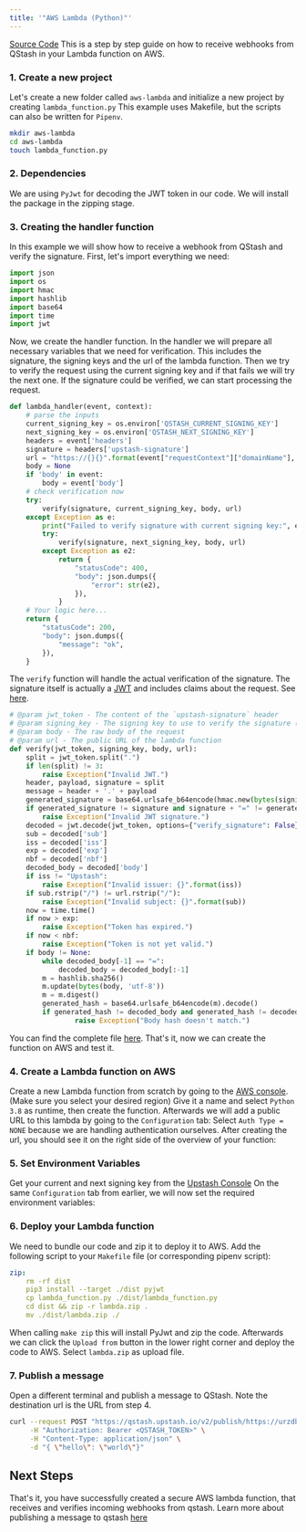 ```yaml
---
title: '"AWS Lambda (Python)"'
---
```

[Source Code](https://github.com/upstash/qstash-examples/tree/main/aws-lambda/python-example)
This is a step by step guide on how to receive webhooks from QStash in your
Lambda function on AWS.
### 1. Create a new project
Let's create a new folder called `aws-lambda` and initialize a new project by
creating `lambda_function.py` This example uses Makefile, but the scripts can
also be written for `Pipenv`.
```bash
mkdir aws-lambda
cd aws-lambda
touch lambda_function.py
```
### 2. Dependencies
We are using `PyJwt` for decoding the JWT token in our code. We will install the
package in the zipping stage.
### 3. Creating the handler function
In this example we will show how to receive a webhook from QStash and verify the
signature.
First, let's import everything we need:
```python
import json
import os
import hmac
import hashlib
import base64
import time
import jwt
```
Now, we create the handler function. In the handler we will prepare all
necessary variables that we need for verification. This includes the signature,
the signing keys and the url of the lambda function. Then we try to verify the
request using the current signing key and if that fails we will try the next
one. If the signature could be verified, we can start processing the request.
```python
def lambda_handler(event, context):
    # parse the inputs
    current_signing_key = os.environ['QSTASH_CURRENT_SIGNING_KEY']
    next_signing_key = os.environ['QSTASH_NEXT_SIGNING_KEY']
    headers = event['headers']
    signature = headers['upstash-signature']
    url = "https://{}{}".format(event["requestContext"]["domainName"], event["rawPath"])
    body = None
    if 'body' in event:
        body = event['body']
    # check verification now
    try:
        verify(signature, current_signing_key, body, url)
    except Exception as e:
        print("Failed to verify signature with current signing key:", e)
        try:
            verify(signature, next_signing_key, body, url)
        except Exception as e2:
            return {
                "statusCode": 400,
                "body": json.dumps({
                    "error": str(e2),
                }),
            }
    # Your logic here...
    return {
        "statusCode": 200,
        "body": json.dumps({
            "message": "ok",
        }),
    }
```
The `verify` function will handle the actual verification of the signature. The
signature itself is actually a [JWT](https://jwt.io) and includes claims about
the request. See [here](/qstash/features/security#claims).
```python
# @param jwt_token - The content of the `upstash-signature` header
# @param signing_key - The signing key to use to verify the signature (Get it from Upstash Console)
# @param body - The raw body of the request
# @param url - The public URL of the lambda function
def verify(jwt_token, signing_key, body, url):
    split = jwt_token.split(".")
    if len(split) != 3:
        raise Exception("Invalid JWT.")
    header, payload, signature = split
    message = header + '.' + payload
    generated_signature = base64.urlsafe_b64encode(hmac.new(bytes(signing_key, 'utf-8'), bytes(message, 'utf-8'), digestmod=hashlib.sha256).digest()).decode()
    if generated_signature != signature and signature + "=" != generated_signature :
        raise Exception("Invalid JWT signature.")
    decoded = jwt.decode(jwt_token, options={"verify_signature": False})
    sub = decoded['sub']
    iss = decoded['iss']
    exp = decoded['exp']
    nbf = decoded['nbf']
    decoded_body = decoded['body']
    if iss != "Upstash":
        raise Exception("Invalid issuer: {}".format(iss))
    if sub.rstrip("/") != url.rstrip("/"):
        raise Exception("Invalid subject: {}".format(sub))
    now = time.time()
    if now > exp:
        raise Exception("Token has expired.")
    if now < nbf:
        raise Exception("Token is not yet valid.")
    if body != None:
        while decoded_body[-1] == "=":
            decoded_body = decoded_body[:-1]
        m = hashlib.sha256()
        m.update(bytes(body, 'utf-8'))
        m = m.digest()
        generated_hash = base64.urlsafe_b64encode(m).decode()
        if generated_hash != decoded_body and generated_hash != decoded_body + "=" :
                raise Exception("Body hash doesn't match.")
```
You can find the complete file
[here](https://github.com/upstash/qstash-examples/tree/main/aws-lambda/python-example/lambda_function.py).
That's it, now we can create the function on AWS and test it.
### 4. Create a Lambda function on AWS
Create a new Lambda function from scratch by going to the
[AWS console](https://us-east-1.console.aws.amazon.com/lambda/home?region=us-east-1#/create/function).
(Make sure you select your desired region)
Give it a name and select `Python 3.8` as runtime, then create the function.
Afterwards we will add a public URL to this lambda by going to the
`Configuration` tab:
Select `Auth Type = NONE` because we are handling authentication ourselves.
After creating the url, you should see it on the right side of the overview of
your function:
### 5. Set Environment Variables
Get your current and next signing key from the
[Upstash Console](https://console.upstash.com/qstash)
On the same `Configuration` tab from earlier, we will now set the required
environment variables:
### 6. Deploy your Lambda function
We need to bundle our code and zip it to deploy it to AWS.
Add the following script to your `Makefile` file (or corresponding pipenv
script):
```yaml
zip:
    rm -rf dist
	pip3 install --target ./dist pyjwt
	cp lambda_function.py ./dist/lambda_function.py
	cd dist && zip -r lambda.zip .
	mv ./dist/lambda.zip ./
```
When calling `make zip` this will install PyJwt and zip the code.
Afterwards we can click the `Upload from` button in the lower right corner and
deploy the code to AWS. Select `lambda.zip` as upload file.
### 7. Publish a message
Open a different terminal and publish a message to QStash. Note the destination
url is the URL from step 4.
```bash
curl --request POST "https://qstash.upstash.io/v2/publish/https://urzdbfn4et56vzeasu3fpcynym0zerme.lambda-url.eu-west-1.on.aws" \
     -H "Authorization: Bearer <QSTASH_TOKEN>" \
     -H "Content-Type: application/json" \
     -d "{ \"hello\": \"world\"}"
```
## Next Steps
That's it, you have successfully created a secure AWS lambda function, that
receives and verifies incoming webhooks from qstash.
Learn more about publishing a message to qstash [here](/qstash/howto/publishing)